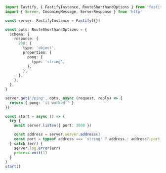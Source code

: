 ```ts
import Fastify, { FastifyInstance, RouteShorthandOptions } from 'fastify'
import { Server, IncomingMessage, ServerResponse } from 'http'

const server: FastifyInstance = Fastify({})

const opts: RouteShorthandOptions = {
  schema: {
    response: {
      200: {
        type: 'object',
        properties: {
          pong: {
            type: 'string',
          },
        },
      },
    },
  },
}

server.get('/ping', opts, async (request, reply) => {
  return { pong: 'it worked!' }
})

const start = async () => {
  try {
    await server.listen({ port: 3000 })

    const address = server.server.address()
    const port = typeof address === 'string' ? address : address?.port
  } catch (err) {
    server.log.error(err)
    process.exit(1)
  }
}
start()
```
